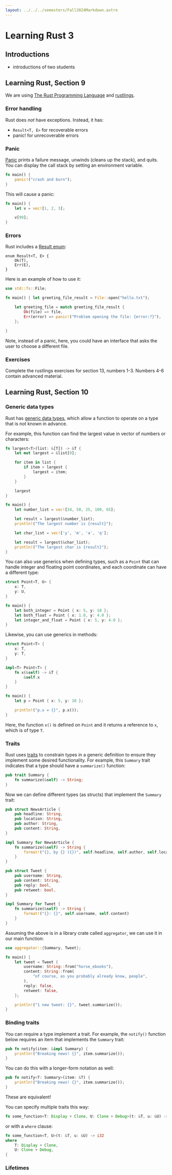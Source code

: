 ```yaml
---
layout: ../../../semesters/Fall2024Markdown.astro
---
```


# Learning Rust 3

## Introductions

- introductions of two students

## Learning Rust, Section 9

We are using [The Rust Programming Language](https://doc.rust-lang.org/book/)
and [rustlings](https://github.com/rust-lang/rustlings).

### Error handling

Rust does _not_ have exceptions. Instead, it has:

- `Result<T, E>` for recoverable errors
- panic! for unrecoverable errors

### Panic

[Panic](https://doc.rust-lang.org/book/ch09-01-unrecoverable-errors-with-panic.html)
prints a failure message, unwinds (cleans up the stack), and quits. You can
display the call stack by setting an environment variable.

```rust
fn main() {
    panic!("crash and burn");
}
```

This will cause a panic:

```rust
fn main() {
    let v = vec![1, 2, 3];

    v[99];
}
```

### Errors

Rust includes a
[Result enum](https://doc.rust-lang.org/book/ch09-02-recoverable-errors-with-result.html):

```
enum Result<T, E> {
    Ok(T),
    Err(E),
}
```

Here is an example of how to use it:

```rust
use std::fs::File;

fn main() { let greeting_file_result = File::open("hello.txt");

    let greeting_file = match greeting_file_result {
        Ok(file) => file,
        Err(error) => panic!("Problem opening the file: {error:?}"),
    };

}
```

Note, instead of a panic, here, you could have an interface that asks the user
to choose a different file.

### Exercises

Complete the rustlings exercises for section 13, numbers 1-3. Numbers 4-6
contain advanced material.

## Learning Rust, Section 10

### Generic data types

Rust has
[generic data types](https://doc.rust-lang.org/book/ch10-01-syntax.html), which
allow a function to operate on a type that is not known in advance.

For example, this function can find the largest value in vector of numbers or
characters:

```rust
fn largest<T>(list: &[T]) -> &T {
    let mut largest = &list[0];

    for item in list {
        if item > largest {
            largest = item;
        }
    }

    largest
}

fn main() {
    let number_list = vec![34, 50, 25, 100, 65];

    let result = largest(&number_list);
    println!("The largest number is {result}");

    let char_list = vec!['y', 'm', 'a', 'q'];

    let result = largest(&char_list);
    println!("The largest char is {result}");
}
```

You can also use generics when defining types, such as a `Point` that can handle
integer and floating point coordinates, and each coordinate can have a different
type:

```rust
struct Point<T, U> {
    x: T,
    y: U,
}

fn main() {
    let both_integer = Point { x: 5, y: 10 };
    let both_float = Point { x: 1.0, y: 4.0 };
    let integer_and_float = Point { x: 5, y: 4.0 };
}
```

Likewise, you can use generics in methods:

```rust
struct Point<T> {
    x: T,
    y: T,
}

impl<T> Point<T> {
    fn x(&self) -> &T {
        &self.x
    }
}

fn main() {
    let p = Point { x: 5, y: 10 };

    println!("p.x = {}", p.x());
}
```

Here, the function `x()` is defined on `Point` and it returns a reference to
`x`, which is of type `T`.

### Traits

Rust uses [traits](https://doc.rust-lang.org/book/ch10-02-traits.html) to
constrain types in a generic definition to ensure they implement some desired
functionality. For example, this `Summary` trait indicates that a type should
have a `summarize()` function:

```rust
pub trait Summary {
    fn summarize(&self) -> String;
}
```

Now we can define different types (as structs) that implement the `Summary`
trait:

```rust
pub struct NewsArticle {
    pub headline: String,
    pub location: String,
    pub author: String,
    pub content: String,
}

impl Summary for NewsArticle {
    fn summarize(&self) -> String {
        format!("{}, by {} ({})", self.headline, self.author, self.location)
    }
}

pub struct Tweet {
    pub username: String,
    pub content: String,
    pub reply: bool,
    pub retweet: bool,
}

impl Summary for Tweet {
    fn summarize(&self) -> String {
        format!("{}: {}", self.username, self.content)
    }
}
```

Assuming the above is in a library crate called `aggregator`, we can use it in
our main function:

```rust
use aggregator::{Summary, Tweet};

fn main() {
    let tweet = Tweet {
        username: String::from("horse_ebooks"),
        content: String::from(
            "of course, as you probably already know, people",
        ),
        reply: false,
        retweet: false,
    };

    println!("1 new tweet: {}", tweet.summarize());
}
```

### Binding traits

You can require a type implement a trait. For example, the `notify()` function
below requires an item that implements the `Summary` trait:

```rust
pub fn notify(item: &impl Summary) {
    println!("Breaking news! {}", item.summarize());
}
```

You can do this with a longer-form notation as well:

```rust
pub fn notify<T: Summary>(item: &T) {
    println!("Breaking news! {}", item.summarize());
}
```

These are equivalent!

You can specify multiple traits this way:

```rust
fn some_function<T: Display + Clone, U: Clone + Debug>(t: &T, u: &U) -> i32 {
```

or with a `where` clause:

```rust
fn some_function<T, U>(t: &T, u: &U) -> i32
where
    T: Display + Clone,
    U: Clone + Debug,
{
```

### Lifetimes